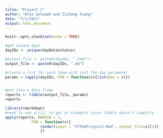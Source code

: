 ```yaml
---
title: "Project 2"
author: "Alex Selwaeh and Zichang Xiang"
date: "7/1/2021"
output: html_document
---
```


```r
knitr::opts_chunk$set(echo = TRUE)
```

```r
#get unique days
dayIDs <- unique(dayData$status)

#output_file <- paste0(dayIDs, ".html")
output_file <- paste0(dayIDs, ".md")

#create a list for each team with just the day parameter
params = lapply(dayIDs, FUN = function(x){list(dow = x)})


#put into a data frame 
reports <- tibble(output_file, params)
reports

```


```r
library(rmarkdown)
#need to use x[[1]] to get at elements since tibble doesn't simplify
apply(reports, MARGIN = 1, 
            FUN = function(x){
                render(input = "ST558Project2.Rmd", output_file=x[[1]] , params = x[[2]])
                })

```